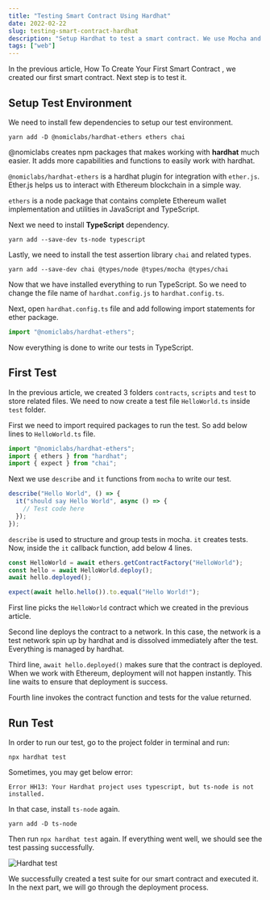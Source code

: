```yaml
---
title: "Testing Smart Contract Using Hardhat"
date: 2022-02-22
slug: testing-smart-contract-hardhat
description: "Setup Hardhat to test a smart contract. We use Mocha and Chai to perform the test"
tags: ["web"]
---
```



In the previous article, <Link to="/articles/how-to-create-first-smart-contract">How To Create Your First Smart Contract </Link>, we created our first smart contract. Next step is to test it.

## Setup Test Environment

We need to install few dependencies to setup our test environment.

```
yarn add -D @nomiclabs/hardhat-ethers ethers chai
```

@nomiclabs creates npm packages that makes working with **hardhat** much easier. It adds more capabilities and functions to easily work with hardhat.

`@nomiclabs/hardhat-ethers` is a hardhat plugin for integration with `ether.js`. Ether.js helps us to interact with Ethereum blockchain in a simple way.

`ethers` is a node package that contains complete Ethereum wallet implementation and utilities in JavaScript and TypeScript.

Next we need to install **TypeScript** dependency.

```
yarn add --save-dev ts-node typescript
```

Lastly, we need to install the test assertion library `chai` and related types.

```
yarn add --save-dev chai @types/node @types/mocha @types/chai
```

Now that we have installed everything to run TypeScript. So we need to change the file name of `hardhat.config.js` to `hardhat.config.ts`.

Next, open `hardhat.config.ts` file and add following import statements for ether package.

```typescript
import "@nomiclabs/hardhat-ethers";
```

Now everything is done to write our tests in TypeScript.

## First Test

In the previous <Link to="/articles/how-to-create-first-smart-contract">article</Link>, we created 3 folders `contracts`, `scripts` and `test` to store related files. We need to now create a test file `HelloWorld.ts` inside `test` folder.

First we need to import required packages to run the test. So add below lines to `HelloWorld.ts` file.

```typescript
import "@nomiclabs/hardhat-ethers";
import { ethers } from "hardhat";
import { expect } from "chai";
```

Next we use `describe` and `it` functions from `mocha` to write our test.

```typescript
describe("Hello World", () => {
  it("should say Hello World", async () => {
    // Test code here
  });
});
```

`describe` is used to structure and group tests in mocha. `it` creates tests. Now, inside the `it` callback function, add below 4 lines.

```typescript
const HelloWorld = await ethers.getContractFactory("HelloWorld");
const hello = await HelloWorld.deploy();
await hello.deployed();

expect(await hello.hello()).to.equal("Hello World!");
```

First line picks the `HelloWorld` contract which we created in the <Link to="/articles/how-to-create-first-smart-contract">previous article</Link>.

Second line deploys the contract to a network. In this case, the network is a test network spin up by hardhat and is dissolved immediately after the test. Everything is managed by hardhat.

Third line, `await hello.deployed()` makes sure that the contract is deployed. When we work with Ethereum, deployment will not happen instantly. This line waits to ensure that deployment is success.

Fourth line invokes the contract function and tests for the value returned.

## Run Test

In order to run our test, go to the project folder in terminal and run:

```
npx hardhat test
```

Sometimes, you may get below error:

```
Error HH13: Your Hardhat project uses typescript, but ts-node is not installed.
```

In that case, install `ts-node` again.

```
yarn add -D ts-node
```

Then run `npx hardhat test` again. If everything went well, we should see the test passing successfully.

<Image src={imgHardhatTest} alt="Hardhat test" />

We successfully created a test suite for our smart contract and executed it. In the next part, we will go through the deployment process.
